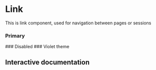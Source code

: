 

<Meta of={Story}/>

# Link

This is link component, used for navigation between pages or sessions

### Primary
<Canvas of={Story.Primary} />
### Disabled
<Canvas of={Story.Disabled} />
### Violet theme
<Canvas of={Story.Violet} />

## Interactive documentation
<Primary />
<Controls />